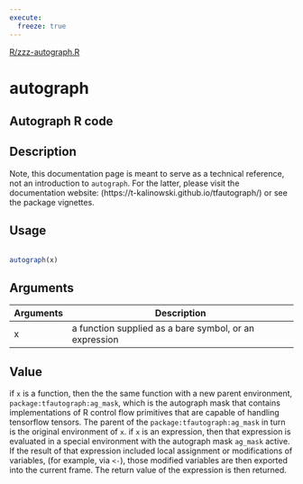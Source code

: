 ```yaml
---
execute:
  freeze: true
---
```


[R/zzz-autograph.R](https://github.com/t-kalinowski/tfautograph//blob/main/R/zzz-autograph.R#L39) 

# autograph

## Autograph R code

## Description
 Note, this documentation page is meant to serve as a technical reference, not an introduction to `autograph`. For the latter, please visit the documentation website: (https://t-kalinowski.github.io/tfautograph/) or see the package vignettes. 


## Usage
```r
 
autograph(x) 
```

## Arguments
|Arguments|Description|
|---|---|
| x | a function supplied as a bare symbol, or an expression |



## Value
 if `x` is a function, then the the same function with a new parent environment, `package:tfautograph:ag_mask`, which is the autograph mask that contains implementations of R control flow primitives that are capable of handling tensorflow tensors. The parent of the `package:tfautograph:ag_mask` in turn is the original environment of `x`.  if `x` is an expression, then that expression is evaluated in a special environment with the autograph mask `ag_mask` active. If the result of that expression included local assignment or modifications of variables, (for example, via `<-`), those modified variables are then exported into the current frame. The return value of the expression is then returned. 




